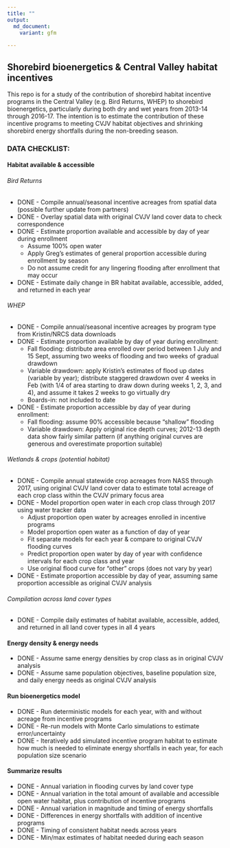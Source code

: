 ```yaml
---
title: ""
output: 
  md_document:
    variant: gfm
  
---
```


## Shorebird bioenergetics & Central Valley habitat incentives

This repo is for a study of the contribution of shorebird habitat incentive programs in the Central Valley (e.g. Bird Returns, WHEP) to shorebird bioenergetics, particularly during both dry and wet years from 2013-14 through 2016-17. The intention is to estimate the contribution of these incentive programs to meeting CVJV habitat objectives and shrinking shorebird energy shortfalls during the non-breeding season.


### DATA CHECKLIST:

#### Habitat available & accessible

###### Bird Returns
* DONE - Compile annual/seasonal incentive acreages from spatial data (possible further update from partners)
* DONE - Overlay spatial data with original CVJV land cover data to check correspondence
* DONE - Estimate proportion available and accessible by day of year during enrollment
     * Assume 100% open water
     * Apply Greg's estimates of general proportion accessible during enrollment by season
     * Do not assume credit for any lingering flooding after enrollment that may occur
* DONE - Estimate daily change in BR habitat available, accessible, added, and returned in each year

###### WHEP
* DONE - Compile annual/seasonal incentive acreages by program type from Kristin/NRCS data downloads 
* DONE - Estimate proportion available by day of year during enrollment:
     * Fall flooding: distribute area enrolled over period between 1 July and 15 Sept, assuming two weeks of flooding and two weeks of gradual drawdown
     * Variable drawdown: apply Kristin's estimates of flood up dates (variable by year); distribute staggered drawdown over 4 weeks in Feb (with 1/4 of area starting to draw down during weeks 1, 2, 3, and 4), and assume it takes 2 weeks to go virtually dry
     * Boards-in: not included to date
* DONE - Estimate proportion accessible by day of year during enrollment:
     * Fall flooding: assume 90% accessible because "shallow" flooding
     * Variable drawdown: Apply original rice depth curves; 2012-13 depth data show fairly similar pattern (if anything original curves are generous and overestimate proportion suitable)

###### Wetlands & crops (potential habitat)
* DONE - Compile annual statewide crop acreages from NASS through 2017, using original CVJV land cover data to estimate total acreage of each crop class within the CVJV primary focus area
* DONE - Model proportion open water in each crop class through 2017 using water tracker data
     * Adjust proportion open water by acreages enrolled in incentive programs
     * Model proportion open water as a function of day of year
     * Fit separate models for each year & compare to original CVJV flooding curves
     * Predict proportion open water by day of year with confidence intervals for each crop class and year
     * Use original flood curve for "other" crops (does not vary by year)
* DONE - Estimate proportion accessible by day of year, assuming same proportion accessible as original CVJV analysis

###### Compilation across land cover types
* DONE - Compile daily estimates of habitat available, accessible, added, and returned in all land cover types in all 4 years


#### Energy density & energy needs
* DONE - Assume same energy densities by crop class as in original CVJV analysis
* DONE - Assume same population objectives, baseline population size, and daily energy needs as original CVJV analysis

#### Run bioenergetics model
* DONE - Run deterministic models for each year, with and without acreage from incentive programs
* DONE - Re-run models with Monte Carlo simulations to estimate error/uncertainty
* DONE - Iteratively add simulated incentive program habitat to estimate how much is needed to eliminate energy shortfalls in each year, for each population size scenario

#### Summarize results
* DONE - Annual variation in flooding curves by land cover type
* DONE - Annual variation in the total amount of available and accessible open water habitat, plus contribution of incentive programs
* DONE - Annual variation in magnitude and timing of energy shortfalls
* DONE - Differences in energy shortfalls with addition of incentive programs
* DONE - Timing of consistent habitat needs across years
* DONE - Min/max estimates of habitat needed during each season

